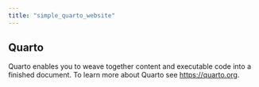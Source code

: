 ```yaml
---
title: "simple_quarto_website"
---
```


## Quarto

Quarto enables you to weave together content and executable code into a finished document. To learn more about Quarto see <https://quarto.org>.
